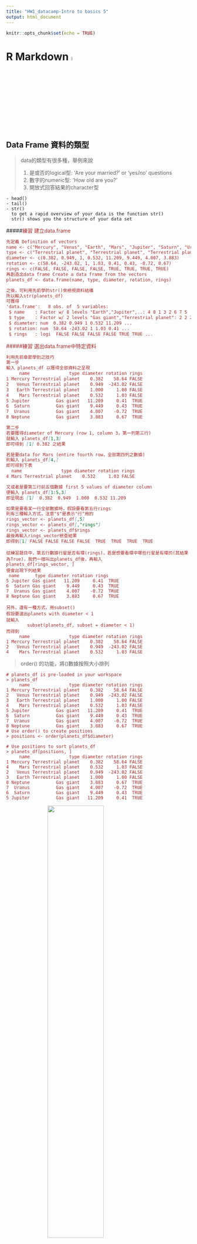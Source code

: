 ```yaml
---
title: "HW1_datacamp-Intro to basics 5"
output: html_document
---
```


```r
knitr::opts_chunk$set(echo = TRUE)
```

# R Markdown ![](https://d30y9cdsu7xlg0.cloudfront.net/png/102142-200.png){width=5%} 
## Data Frame 資料的類型

> data的類型有很多種，舉例來說
>
>  1. 是或否的logical型: 'Are your married?' or 'yes/no' questions 
>  2. 數字的numeric型: 'How old are you?'
>  3. 開放式回答結果的character型

```
- head()
- tail()
- str()
  to get a rapid overview of your data is the function str()
  str() shows you the structure of your data set
```
#####<font color="brown">練習 建立data.frame<font>
```markdown
先定義 Definition of vectors
name <- c("Mercury", "Venus", "Earth", "Mars", "Jupiter", "Saturn", "Uranus", "Neptune")
type <- c("Terrestrial planet", "Terrestrial planet", "Terrestrial planet", "Terrestrial planet", "Gas giant", "Gas giant", "Gas giant", "Gas giant")
diameter <- c(0.382, 0.949, 1, 0.532, 11.209, 9.449, 4.007, 3.883)
rotation <- c(58.64, -243.02, 1, 1.03, 0.41, 0.43, -0.72, 0.67)
rings <- c(FALSE, FALSE, FALSE, FALSE, TRUE, TRUE, TRUE, TRUE)
再創造出data frame Create a data frame from the vectors
planets_df <- data.frame(name, type, diameter, rotation, rings)

之後，可利用先前學的str()來檢視資料結構
所以輸入str(planets_df)
可獲得
'data.frame':	8 obs. of  5 variables:
 $ name    : Factor w/ 8 levels "Earth","Jupiter",..: 4 8 1 3 2 6 7 5
 $ type    : Factor w/ 2 levels "Gas giant","Terrestrial planet": 2 2 2 2 1 1 1 1
 $ diameter: num  0.382 0.949 1 0.532 11.209 ...
 $ rotation: num  58.64 -243.02 1 1.03 0.41 ...
 $ rings   : logi  FALSE FALSE FALSE FALSE TRUE TRUE ...
```

#####<font color="brown">練習 選出data.frame中特定資料<font>
```markdown
利用先前章節學到之技巧
第一步
輸入 planets_df 以獲得全部資料之呈現
     name               type diameter rotation rings
1 Mercury Terrestrial planet    0.382    58.64 FALSE
2   Venus Terrestrial planet    0.949  -243.02 FALSE
3   Earth Terrestrial planet    1.000     1.00 FALSE
4    Mars Terrestrial planet    0.532     1.03 FALSE
5 Jupiter          Gas giant   11.209     0.41  TRUE
6  Saturn          Gas giant    9.449     0.43  TRUE
7  Uranus          Gas giant    4.007    -0.72  TRUE
8 Neptune          Gas giant    3.883     0.67  TRUE

第二步
若要獲得diameter of Mercury (row 1, column 3，第一列第三行)
就輸入 planets_df[1,3]
即可得到 [1] 0.382 之結果

若是要data for Mars (entire fourth row，全部第四列之數據)
則輸入 planets_df[4,]
即可得到下表
  name               type diameter rotation rings
4 Mars Terrestrial planet    0.532     1.03 FALSE

又或者是要第三行前五個數據 first 5 values of diameter column
便輸入 planets_df[1:5,3]
即呈現出 [1]  0.382  0.949  1.000  0.532 11.209

如果是要看某一行全部數據時，假設要看第五行rings
則有三種輸入方式，注意"$"是表示"行"用的
rings_vector <- planets_df[,5]
rings_vector <- planets_df[,"rings"]
rings_vector <- planets_df$rings
最後再輸入rings_vector檢查結果
即得到[1] FALSE FALSE FALSE FALSE  TRUE  TRUE  TRUE  TRUE
```
```
從練習題目中，第五行數據行星是否有環(rings)，若是想要看環中哪些行星是有環的(其結果為True)，我們一樣叫出planets_df後，再輸入
planets_df[rings_vector, ]
便會出現下列結果
 name      type diameter rotation rings
5 Jupiter Gas giant   11.209     0.41  TRUE
6  Saturn Gas giant    9.449     0.43  TRUE
7  Uranus Gas giant    4.007    -0.72  TRUE
8 Neptune Gas giant    3.883     0.67  TRUE

另外，還有一種方式，用subset()
假設要選出planets with diameter < 1
就輸入
        subset(planets_df, subset = diameter < 1)
而得到
     name               type diameter rotation rings
1 Mercury Terrestrial planet    0.382    58.64 FALSE
2   Venus Terrestrial planet    0.949  -243.02 FALSE
4    Mars Terrestrial planet    0.532     1.03 FALSE
```
> order() 的功能，將()數據按照大小排列

```
# planets_df is pre-loaded in your workspace
> planets_df
     name               type diameter rotation rings
1 Mercury Terrestrial planet    0.382    58.64 FALSE
2   Venus Terrestrial planet    0.949  -243.02 FALSE
3   Earth Terrestrial planet    1.000     1.00 FALSE
4    Mars Terrestrial planet    0.532     1.03 FALSE
5 Jupiter          Gas giant   11.209     0.41  TRUE
6  Saturn          Gas giant    9.449     0.43  TRUE
7  Uranus          Gas giant    4.007    -0.72  TRUE
8 Neptune          Gas giant    3.883     0.67  TRUE
# Use order() to create positions
> positions <- order(planets_df$diameter)
 
# Use positions to sort planets_df
> planets_df[positions, ]
     name               type diameter rotation rings
1 Mercury Terrestrial planet    0.382    58.64 FALSE
4    Mars Terrestrial planet    0.532     1.03 FALSE
2   Venus Terrestrial planet    0.949  -243.02 FALSE
3   Earth Terrestrial planet    1.000     1.00 FALSE
8 Neptune          Gas giant    3.883     0.67  TRUE
7  Uranus          Gas giant    4.007    -0.72  TRUE
6  Saturn          Gas giant    9.449     0.43  TRUE
5 Jupiter          Gas giant   11.209     0.41  TRUE
```

<img src="https://png.pngtree.com/element_origin_min_pic/17/07/19/3ccc47716a3425bc2a54d108cea22b01.jpg" style="display:block; margin:auto; width:55%;">  


